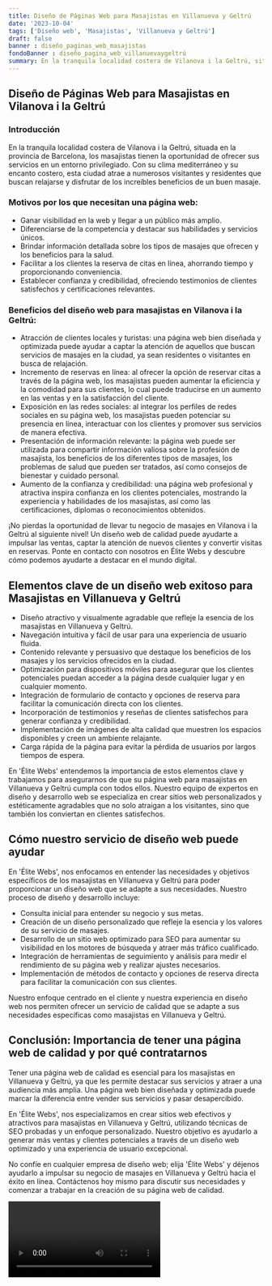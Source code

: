 ```yaml
---
title: Diseño de Páginas Web para Masajistas en Villanueva y Geltrú
date: '2023-10-04'
tags: ['Diseño web', 'Masajistas', 'Villanueva y Geltrú']
draft: false
banner : diseño_paginas_web_masajistas
fondoBanner : diseño_pagina_web_villanuevaygeltrú
summary: En la tranquila localidad costera de Vilanova i la Geltrú, situada en la provincia de Barcelona, los masajistas tienen la oportunidad de ofrecer sus servicios en un entorno privilegiado. Con su clima mediterráneo y su encanto costero, esta ciudad atrae a numerosos visitantes y residentes que buscan relajarse y disfrutar de los increíbles beneficios de un buen masaje.
---
```


## Diseño de Páginas Web para Masajistas en Vilanova i la Geltrú

### Introducción

En la tranquila localidad costera de Vilanova i la Geltrú, situada en la provincia de Barcelona, los masajistas tienen la oportunidad de ofrecer sus servicios en un entorno privilegiado. Con su clima mediterráneo y su encanto costero, esta ciudad atrae a numerosos visitantes y residentes que buscan relajarse y disfrutar de los increíbles beneficios de un buen masaje.

### Motivos por los que necesitan una página web:

- Ganar visibilidad en la web y llegar a un público más amplio.
- Diferenciarse de la competencia y destacar sus habilidades y servicios únicos.
- Brindar información detallada sobre los tipos de masajes que ofrecen y los beneficios para la salud.
- Facilitar a los clientes la reserva de citas en línea, ahorrando tiempo y proporcionando conveniencia.
- Establecer confianza y credibilidad, ofreciendo testimonios de clientes satisfechos y certificaciones relevantes.

### Beneficios del diseño web para masajistas en Vilanova i la Geltrú:

- Atracción de clientes locales y turistas: una página web bien diseñada y optimizada puede ayudar a captar la atención de aquellos que buscan servicios de masajes en la ciudad, ya sean residentes o visitantes en busca de relajación.
- Incremento de reservas en línea: al ofrecer la opción de reservar citas a través de la página web, los masajistas pueden aumentar la eficiencia y la comodidad para sus clientes, lo cual puede traducirse en un aumento en las ventas y en la satisfacción del cliente.
- Exposición en las redes sociales: al integrar los perfiles de redes sociales en su página web, los masajistas pueden potenciar su presencia en línea, interactuar con los clientes y promover sus servicios de manera efectiva.
- Presentación de información relevante: la página web puede ser utilizada para compartir información valiosa sobre la profesión de masajista, los beneficios de los diferentes tipos de masajes, los problemas de salud que pueden ser tratados, así como consejos de bienestar y cuidado personal.
- Aumento de la confianza y credibilidad: una página web profesional y atractiva inspira confianza en los clientes potenciales, mostrando la experiencia y habilidades de los masajistas, así como las certificaciones, diplomas o reconocimientos obtenidos.

¡No pierdas la oportunidad de llevar tu negocio de masajes en Vilanova i la Geltrú al siguiente nivel! Un diseño web de calidad puede ayudarte a impulsar las ventas, captar la atención de nuevos clientes y convertir visitas en reservas. Ponte en contacto con nosotros en Élite Webs y descubre cómo podemos ayudarte a destacar en el mundo digital.

<GifSeo />

<Cta />

## Elementos clave de un diseño web exitoso para Masajistas en Villanueva y Geltrú

- Diseño atractivo y visualmente agradable que refleje la esencia de los masajistas en Villanueva y Geltrú.
- Navegación intuitiva y fácil de usar para una experiencia de usuario fluida.
- Contenido relevante y persuasivo que destaque los beneficios de los masajes y los servicios ofrecidos en la ciudad.
- Optimización para dispositivos móviles para asegurar que los clientes potenciales puedan acceder a la página desde cualquier lugar y en cualquier momento.
- Integración de formulario de contacto y opciones de reserva para facilitar la comunicación directa con los clientes.
- Incorporación de testimonios y reseñas de clientes satisfechos para generar confianza y credibilidad.
- Implementación de imágenes de alta calidad que muestren los espacios disponibles y creen un ambiente relajante.
- Carga rápida de la página para evitar la pérdida de usuarios por largos tiempos de espera.

En 'Élite Webs' entendemos la importancia de estos elementos clave y trabajamos para asegurarnos de que su página web para masajistas en Villanueva y Geltrú cumpla con todos ellos. Nuestro equipo de expertos en diseño y desarrollo web se especializa en crear sitios web personalizados y estéticamente agradables que no solo atraigan a los visitantes, sino que también los conviertan en clientes satisfechos.

## Cómo nuestro servicio de diseño web puede ayudar

En 'Élite Webs', nos enfocamos en entender las necesidades y objetivos específicos de los masajistas en Villanueva y Geltrú para poder proporcionar un diseño web que se adapte a sus necesidades. Nuestro proceso de diseño y desarrollo incluye:

- Consulta inicial para entender su negocio y sus metas.
- Creación de un diseño personalizado que refleje la esencia y los valores de su servicio de masajes.
- Desarrollo de un sitio web optimizado para SEO para aumentar su visibilidad en los motores de búsqueda y atraer más tráfico cualificado.
- Integración de herramientas de seguimiento y análisis para medir el rendimiento de su página web y realizar ajustes necesarios.
- Implementación de métodos de contacto y opciones de reserva directa para facilitar la comunicación con sus clientes.

Nuestro enfoque centrado en el cliente y nuestra experiencia en diseño web nos permiten ofrecer un servicio de calidad que se adapte a sus necesidades específicas como masajistas en Villanueva y Geltrú.

## Conclusión: Importancia de tener una página web de calidad y por qué contratarnos

Tener una página web de calidad es esencial para los masajistas en Villanueva y Geltrú, ya que les permite destacar sus servicios y atraer a una audiencia más amplia. Una página web bien diseñada y optimizada puede marcar la diferencia entre vender sus servicios y pasar desapercibido.

En 'Élite Webs', nos especializamos en crear sitios web efectivos y atractivos para masajistas en Villanueva y Geltrú, utilizando técnicas de SEO probadas y un enfoque personalizado. Nuestro objetivo es ayudarlo a generar más ventas y clientes potenciales a través de un diseño web optimizado y una experiencia de usuario excepcional.

No confíe en cualquier empresa de diseño web; elija 'Élite Webs' y déjenos ayudarlo a impulsar su negocio de masajes en Villanueva y Geltrú hacia el éxito en línea. Contáctenos hoy mismo para discutir sus necesidades y comenzar a trabajar en la creación de su página web de calidad.

<Video />

<CtaBot job='Masajistas' city='Villanueva y Geltrú'/>

<Gmaps query='Villanueva y Geltrú+españa+maps' />